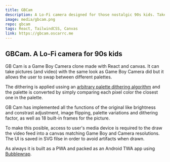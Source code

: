 ```yaml
---
title: GBCam
description: A Lo-Fi camera designed for those nostalgic 90s kids. Take photos with a limited shades of green palette, with a pixelated look and share them.
image: media/gbcam.png
repo: gbcam
tags: React, TailwindCSS, Canvas
link: https://gbcam.oscarrc.me
---
```


## GBCam. A Lo-Fi camera for 90s kids

GB Cam is a Game Boy Camera clone made with React and canvas. It can take pictures (and video) with the same look as Game Boy Camera did but it allows the user to swap between different palettes.

The dithering is applied ussing an [arbitrary palette dithering algorithm](https://bisqwit.iki.fi/story/howto/dither/jy/) and the palette is converted by simply comparing each pixel color the closest one in the palette.

GB Cam has implemented all the functions of the original like brightness and constrast adjustment, image flipping, palette variations and dithering factor, as well as 18 built-in frames for the picture.

To make this posible, access to user's media device is required to the draw the video feed into a canvas matching Game Boy and Camera resolutions. The UI is saved in SVG filse in order to avoid artifacts when drawn.

As always it is built as a PWA and packed as an Android TWA app using [Bubblewrap](/#/blog/1_PWA_to_TWA.mdx).
